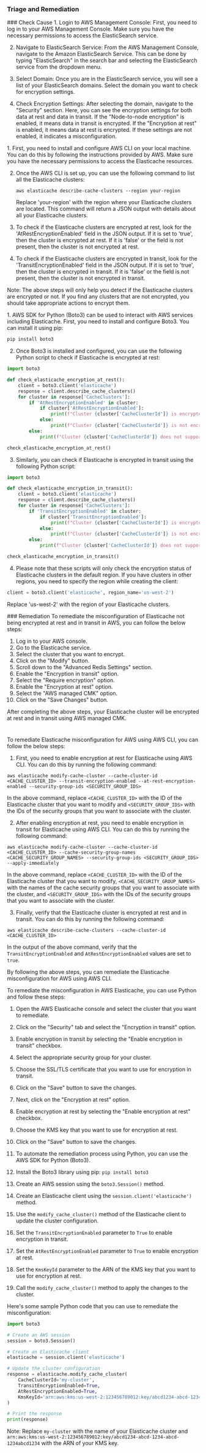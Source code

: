 
### Triage and Remediation
<Tabs>

<Tab title='Cause'>
### Check Cause
<AccordionGroup>
<Accordion title='Using Console' defaultOpen='true'>
1. Login to AWS Management Console: First, you need to log in to your AWS Management Console. Make sure you have the necessary permissions to access the ElasticSearch service.

2. Navigate to ElasticSearch Service: From the AWS Management Console, navigate to the Amazon ElasticSearch Service. This can be done by typing "ElasticSearch" in the search bar and selecting the ElasticSearch service from the dropdown menu.

3. Select Domain: Once you are in the ElasticSearch service, you will see a list of your ElasticSearch domains. Select the domain you want to check for encryption settings.

4. Check Encryption Settings: After selecting the domain, navigate to the "Security" section. Here, you can see the encryption settings for both data at rest and data in transit. If the "Node-to-node encryption" is enabled, it means data in transit is encrypted. If the "Encryption at rest" is enabled, it means data at rest is encrypted. If these settings are not enabled, it indicates a misconfiguration.
</Accordion>

<Accordion title='Using CLI'>
1. First, you need to install and configure AWS CLI on your local machine. You can do this by following the instructions provided by AWS. Make sure you have the necessary permissions to access the Elasticache resources.

2. Once the AWS CLI is set up, you can use the following command to list all the Elasticache clusters:

   ```
   aws elasticache describe-cache-clusters --region your-region
   ```

   Replace 'your-region' with the region where your Elasticache clusters are located. This command will return a JSON output with details about all your Elasticache clusters.

3. To check if the Elasticache clusters are encrypted at rest, look for the 'AtRestEncryptionEnabled' field in the JSON output. If it is set to 'true', then the cluster is encrypted at rest. If it is 'false' or the field is not present, then the cluster is not encrypted at rest.

4. To check if the Elasticache clusters are encrypted in transit, look for the 'TransitEncryptionEnabled' field in the JSON output. If it is set to 'true', then the cluster is encrypted in transit. If it is 'false' or the field is not present, then the cluster is not encrypted in transit.

Note: The above steps will only help you detect if the Elasticache clusters are encrypted or not. If you find any clusters that are not encrypted, you should take appropriate actions to encrypt them.
</Accordion>

<Accordion title='Using Python'>
1. AWS SDK for Python (Boto3) can be used to interact with AWS services including Elasticache. First, you need to install and configure Boto3. You can install it using pip:

```python
pip install boto3
```

2. Once Boto3 is installed and configured, you can use the following Python script to check if Elasticache is encrypted at rest:

```python
import boto3

def check_elasticache_encryption_at_rest():
    client = boto3.client('elasticache')
    response = client.describe_cache_clusters()
    for cluster in response['CacheClusters']:
        if 'AtRestEncryptionEnabled' in cluster:
            if cluster['AtRestEncryptionEnabled']:
                print(f"Cluster {cluster['CacheClusterId']} is encrypted at rest.")
            else:
                print(f"Cluster {cluster['CacheClusterId']} is not encrypted at rest.")
        else:
            print(f"Cluster {cluster['CacheClusterId']} does not support encryption at rest.")

check_elasticache_encryption_at_rest()
```

3. Similarly, you can check if Elasticache is encrypted in transit using the following Python script:

```python
import boto3

def check_elasticache_encryption_in_transit():
    client = boto3.client('elasticache')
    response = client.describe_cache_clusters()
    for cluster in response['CacheClusters']:
        if 'TransitEncryptionEnabled' in cluster:
            if cluster['TransitEncryptionEnabled']:
                print(f"Cluster {cluster['CacheClusterId']} is encrypted in transit.")
            else:
                print(f"Cluster {cluster['CacheClusterId']} is not encrypted in transit.")
        else:
            print(f"Cluster {cluster['CacheClusterId']} does not support encryption in transit.")

check_elasticache_encryption_in_transit()
```

4. Please note that these scripts will only check the encryption status of Elasticache clusters in the default region. If you have clusters in other regions, you need to specify the region while creating the client:

```python
client = boto3.client('elasticache', region_name='us-west-2')
```

Replace 'us-west-2' with the region of your Elasticache clusters.
</Accordion>

</AccordionGroup>
</Tab>
<Tab title='Remediation'>
### Remediation

<AccordionGroup>
<Accordion title='Using Console' defaultOpen='true'>
To remediate the misconfiguration of Elasticache not being encrypted at rest and in transit in AWS, you can follow the below steps:

1. Log in to your AWS console.
2. Go to the Elasticache service.
3. Select the cluster that you want to encrypt.
4. Click on the "Modify" button.
5. Scroll down to the "Advanced Redis Settings" section.
6. Enable the "Encryption in transit" option.
7. Select the "Require encryption" option.
8. Enable the "Encryption at rest" option.
9. Select the "AWS managed CMK" option.
10. Click on the "Save Changes" button.

After completing the above steps, your Elasticache cluster will be encrypted at rest and in transit using AWS managed CMK.

#
</Accordion>

<Accordion title='Using CLI'>
To remediate Elasticache misconfiguration for AWS using AWS CLI, you can follow the below steps:

1. First, you need to enable encryption at rest for Elasticache using AWS CLI. You can do this by running the following command:

```
aws elasticache modify-cache-cluster --cache-cluster-id <CACHE_CLUSTER_ID> --transit-encryption-enabled --at-rest-encryption-enabled --security-group-ids <SECURITY_GROUP_IDS>
```

In the above command, replace `<CACHE_CLUSTER_ID>` with the ID of the Elasticache cluster that you want to modify and `<SECURITY_GROUP_IDS>` with the IDs of the security groups that you want to associate with the cluster.

2. After enabling encryption at rest, you need to enable encryption in transit for Elasticache using AWS CLI. You can do this by running the following command:

```
aws elasticache modify-cache-cluster --cache-cluster-id <CACHE_CLUSTER_ID> --cache-security-group-names <CACHE_SECURITY_GROUP_NAMES> --security-group-ids <SECURITY_GROUP_IDS> --apply-immediately
```

In the above command, replace `<CACHE_CLUSTER_ID>` with the ID of the Elasticache cluster that you want to modify, `<CACHE_SECURITY_GROUP_NAMES>` with the names of the cache security groups that you want to associate with the cluster, and `<SECURITY_GROUP_IDS>` with the IDs of the security groups that you want to associate with the cluster.

3. Finally, verify that the Elasticache cluster is encrypted at rest and in transit. You can do this by running the following command:

```
aws elasticache describe-cache-clusters --cache-cluster-id <CACHE_CLUSTER_ID>
```

In the output of the above command, verify that the `TransitEncryptionEnabled` and `AtRestEncryptionEnabled` values are set to `true`.

By following the above steps, you can remediate the Elasticache misconfiguration for AWS using AWS CLI.
</Accordion>

<Accordion title='Using Python'>
To remediate the misconfiguration in AWS Elasticache, you can use Python and follow these steps:

1. Open the AWS Elasticache console and select the cluster that you want to remediate.

2. Click on the "Security" tab and select the "Encryption in transit" option.

3. Enable encryption in transit by selecting the "Enable encryption in transit" checkbox.

4. Select the appropriate security group for your cluster.

5. Choose the SSL/TLS certificate that you want to use for encryption in transit.

6. Click on the "Save" button to save the changes.

7. Next, click on the "Encryption at rest" option.

8. Enable encryption at rest by selecting the "Enable encryption at rest" checkbox.

9. Choose the KMS key that you want to use for encryption at rest.

10. Click on the "Save" button to save the changes.

11. To automate the remediation process using Python, you can use the AWS SDK for Python (Boto3).

12. Install the Boto3 library using pip: `pip install boto3`

13. Create an AWS session using the `boto3.Session()` method.

14. Create an Elasticache client using the `session.client('elasticache')` method.

15. Use the `modify_cache_cluster()` method of the Elasticache client to update the cluster configuration.

16. Set the `TransitEncryptionEnabled` parameter to `True` to enable encryption in transit.

17. Set the `AtRestEncryptionEnabled` parameter to `True` to enable encryption at rest.

18. Set the `KmsKeyId` parameter to the ARN of the KMS key that you want to use for encryption at rest.

19. Call the `modify_cache_cluster()` method to apply the changes to the cluster.

Here's some sample Python code that you can use to remediate the misconfiguration:

```python
import boto3

# Create an AWS session
session = boto3.Session()

# Create an Elasticache client
elasticache = session.client('elasticache')

# Update the cluster configuration
response = elasticache.modify_cache_cluster(
    CacheClusterId='my-cluster',
    TransitEncryptionEnabled=True,
    AtRestEncryptionEnabled=True,
    KmsKeyId='arn:aws:kms:us-west-2:123456789012:key/abcd1234-abcd-1234-abcd-1234abcd1234'
)

# Print the response
print(response)
```

Note: Replace `my-cluster` with the name of your Elasticache cluster and `arn:aws:kms:us-west-2:123456789012:key/abcd1234-abcd-1234-abcd-1234abcd1234` with the ARN of your KMS key.
</Accordion>

</AccordionGroup>
</Tab>
</Tabs>

